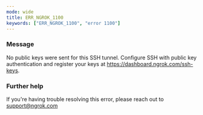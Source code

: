 ```yaml
---
mode: wide
title: ERR_NGROK_1100
keywords: ["ERR_NGROK_1100", "error 1100"]
---
```



### Message

No public keys were sent for this SSH tunnel.
Configure SSH with public key authentication and register your keys at https://dashboard.ngrok.com/ssh-keys.

<ErrorDetails />

### Further help

If you're having trouble resolving this error, please reach out to [support@ngrok.com](mailto:support@ngrok.com?subject=Help%20with%20ERR_NGROK_1100)
